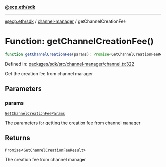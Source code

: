 [**@ecp.eth/sdk**](../../index.mdx)

***

[@ecp.eth/sdk](/sdk-reference/index.mdx) / [channel-manager](/sdk-reference/channel-manager/index.mdx) / getChannelCreationFee

# Function: getChannelCreationFee()

```ts
function getChannelCreationFee(params): Promise<GetChannelCreationFeeResult>;
```

Defined in: [packages/sdk/src/channel-manager/channel.ts:322](https://github.com/ecp-eth/comments-monorepo/blob/main/packages/sdk/src/channel-manager/channel.ts#L322)

Get the creation fee from channel manager

## Parameters

### params

[`GetChannelCreationFeeParams`](/sdk-reference/channel-manager/type-aliases/GetChannelCreationFeeParams.mdx)

The parameters for getting the creation fee from channel manager

## Returns

`Promise`\<[`GetChannelCreationFeeResult`](/sdk-reference/channel-manager/type-aliases/GetChannelCreationFeeResult.mdx)\>

The creation fee from channel manager
